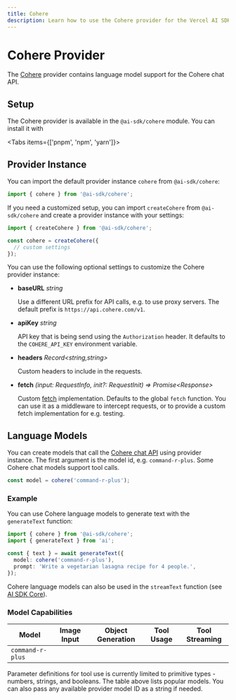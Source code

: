 ```yaml
---
title: Cohere
description: Learn how to use the Cohere provider for the Vercel AI SDK.
---
```


# Cohere Provider

The [Cohere](https://cohere.com/) provider contains language model support for the Cohere chat API.

## Setup

The Cohere provider is available in the `@ai-sdk/cohere` module. You can install it with

<Tabs items={['pnpm', 'npm', 'yarn']}>
  <Tab>
    <Snippet text="pnpm add @ai-sdk/cohere" dark />
  </Tab>
  <Tab>
    <Snippet text="npm install @ai-sdk/cohere" dark />
  </Tab>
  <Tab>
    <Snippet text="yarn add @ai-sdk/cohere" dark />
  </Tab>
</Tabs>

## Provider Instance

You can import the default provider instance `cohere` from `@ai-sdk/cohere`:

```ts
import { cohere } from '@ai-sdk/cohere';
```

If you need a customized setup, you can import `createCohere` from `@ai-sdk/cohere`
and create a provider instance with your settings:

```ts
import { createCohere } from '@ai-sdk/cohere';

const cohere = createCohere({
  // custom settings
});
```

You can use the following optional settings to customize the Cohere provider instance:

- **baseURL** _string_

  Use a different URL prefix for API calls, e.g. to use proxy servers.
  The default prefix is `https://api.cohere.com/v1`.

- **apiKey** _string_

  API key that is being send using the `Authorization` header.
  It defaults to the `COHERE_API_KEY` environment variable.

- **headers** _Record&lt;string,string&gt;_

  Custom headers to include in the requests.

- **fetch** _(input: RequestInfo, init?: RequestInit) => Promise&lt;Response&gt;_

  Custom [fetch](https://developer.mozilla.org/en-US/docs/Web/API/fetch) implementation.
  Defaults to the global `fetch` function.
  You can use it as a middleware to intercept requests,
  or to provide a custom fetch implementation for e.g. testing.

## Language Models

You can create models that call the [Cohere chat API](https://docs.cohere.ai/api/#operation/createChatCompletion) using provider instance.
The first argument is the model id, e.g. `command-r-plus`.
Some Cohere chat models support tool calls.

```ts
const model = cohere('command-r-plus');
```

### Example

You can use Cohere language models to generate text with the `generateText` function:

```ts
import { cohere } from '@ai-sdk/cohere';
import { generateText } from 'ai';

const { text } = await generateText({
  model: cohere('command-r-plus'),
  prompt: 'Write a vegetarian lasagna recipe for 4 people.',
});
```

Cohere language models can also be used in the `streamText` function (see [AI SDK Core](/docs/ai-sdk-core)).

### Model Capabilities

| Model            | Image Input         | Object Generation   | Tool Usage          | Tool Streaming      |
| ---------------- | ------------------- | ------------------- | ------------------- | ------------------- |
| `command-r-plus` | <Cross size={18} /> | <Cross size={18} /> | <Check size={18} /> | <Check size={18} /> |

<Note>
  Parameter definitions for tool use is currently limited to primitive types -
  numbers, strings, and booleans.
</Note>

<Note>
  The table above lists popular models. You can also pass any available provider
  model ID as a string if needed.
</Note>
